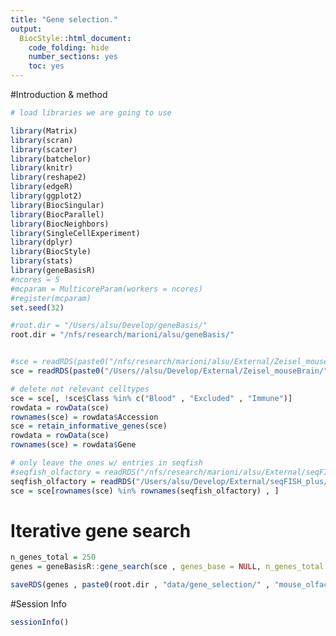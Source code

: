 ```yaml
---
title: "Gene selection."
output:
  BiocStyle::html_document:
    code_folding: hide
    number_sections: yes
    toc: yes  
---
```


#Introduction & method


```r
# load libraries we are going to use

library(Matrix)
library(scran)
library(scater)
library(batchelor)
library(knitr)
library(reshape2)
library(edgeR)
library(ggplot2)
library(BiocSingular)
library(BiocParallel)
library(BiocNeighbors)
library(SingleCellExperiment)
library(dplyr)
library(BiocStyle)
library(stats)
library(geneBasisR)
#ncores = 5
#mcparam = MulticoreParam(workers = ncores)
#register(mcparam)
set.seed(32)

#root.dir = "/Users/alsu/Develop/geneBasis/"
root.dir = "/nfs/research/marioni/alsu/geneBasis/"


#sce = readRDS(paste0("/nfs/research/marioni/alsu/External/Zeisel_mouseBrain/" , "olfactory", ".Rds"))
sce = readRDS(paste0("/Users//alsu/Develop/External/Zeisel_mouseBrain/" , "olfactory", ".Rds"))

# delete not relevant celltypes
sce = sce[, !sce$Class %in% c("Blood" , "Excluded" , "Immune")]
rowdata = rowData(sce)
rownames(sce) = rowdata$Accession
sce = retain_informative_genes(sce)
rowdata = rowData(sce)
rownames(sce) = rowdata$Gene

# only leave the ones w/ entries in seqfish
#seqfish_olfactory = readRDS("/nfs/research/marioni/alsu/External/seqFISH_plus/seqfish_olfactory.Rds")
seqfish_olfactory = readRDS("/Users/alsu/Develop/External/seqFISH_plus/seqfish_olfactory.Rds")
sce = sce[rownames(sce) %in% rownames(seqfish_olfactory) , ]


```

# Iterative gene search

```r


n_genes_total = 250
genes = geneBasisR::gene_search(sce , genes_base = NULL, n_genes_total = n_genes_total, batch = "DonorID", n.neigh = 5, nPC.all = 50, nPC.selection = 100, verbose = T)

saveRDS(genes , paste0(root.dir , "data/gene_selection/" , "mouse_olfactory" , "/" , "gene_selection", ".Rds"))


```



#Session Info

```r
sessionInfo()
```
